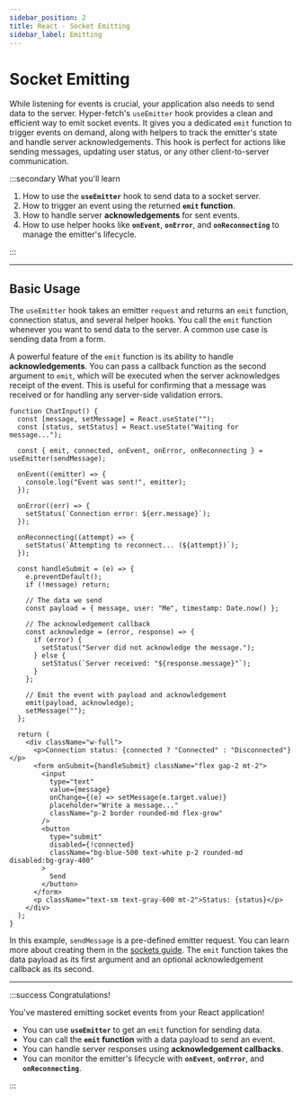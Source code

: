 ```yaml
---
sidebar_position: 2
title: React - Socket Emitting
sidebar_label: Emitting
---
```


# Socket Emitting

While listening for events is crucial, your application also needs to send data to the server. Hyper-fetch's
`useEmitter` hook provides a clean and efficient way to emit socket events. It gives you a dedicated `emit` function to
trigger events on demand, along with helpers to track the emitter's state and handle server acknowledgements. This hook
is perfect for actions like sending messages, updating user status, or any other client-to-server communication.

:::secondary What you'll learn

1.  How to use the **`useEmitter`** hook to send data to a socket server.
2.  How to trigger an event using the returned **`emit` function**.
3.  How to handle server **acknowledgements** for sent events.
4.  How to use helper hooks like **`onEvent`**, **`onError`**, and **`onReconnecting`** to manage the emitter's
    lifecycle.

:::

---

## Basic Usage

The `useEmitter` hook takes an emitter `request` and returns an `emit` function, connection status, and several helper
hooks. You call the `emit` function whenever you want to send data to the server. A common use case is sending data from
a form.

A powerful feature of the `emit` function is its ability to handle **acknowledgements**. You can pass a callback
function as the second argument to `emit`, which will be executed when the server acknowledges receipt of the event.
This is useful for confirming that a message was received or for handling any server-side validation errors.

```tsx live
function ChatInput() {
  const [message, setMessage] = React.useState("");
  const [status, setStatus] = React.useState("Waiting for message...");

  const { emit, connected, onEvent, onError, onReconnecting } = useEmitter(sendMessage);

  onEvent((emitter) => {
    console.log("Event was sent!", emitter);
  });

  onError((err) => {
    setStatus(`Connection error: ${err.message}`);
  });

  onReconnecting((attempt) => {
    setStatus(`Attempting to reconnect... (${attempt})`);
  });

  const handleSubmit = (e) => {
    e.preventDefault();
    if (!message) return;

    // The data we send
    const payload = { message, user: "Me", timestamp: Date.now() };

    // The acknowledgement callback
    const acknowledge = (error, response) => {
      if (error) {
        setStatus("Server did not acknowledge the message.");
      } else {
        setStatus(`Server received: "${response.message}"`);
      }
    };

    // Emit the event with payload and acknowledgement
    emit(payload, acknowledge);
    setMessage("");
  };

  return (
    <div className="w-full">
      <p>Connection status: {connected ? "Connected" : "Disconnected"}</p>
      <form onSubmit={handleSubmit} className="flex gap-2 mt-2">
        <input
          type="text"
          value={message}
          onChange={(e) => setMessage(e.target.value)}
          placeholder="Write a message..."
          className="p-2 border rounded-md flex-grow"
        />
        <button
          type="submit"
          disabled={!connected}
          className="bg-blue-500 text-white p-2 rounded-md disabled:bg-gray-400"
        >
          Send
        </button>
      </form>
      <p className="text-sm text-gray-600 mt-2">Status: {status}</p>
    </div>
  );
}
```

In this example, `sendMessage` is a pre-defined emitter request. You can learn more about creating them in the
[sockets guide](/docs/guides/sockets/basics/emitters). The `emit` function takes the data payload as its first argument
and an optional acknowledgement callback as its second.

---

:::success Congratulations!

You've mastered emitting socket events from your React application!

- You can use **`useEmitter`** to get an `emit` function for sending data.
- You can call the **`emit` function** with a data payload to send an event.
- You can handle server responses using **acknowledgement callbacks**.
- You can monitor the emitter's lifecycle with **`onEvent`**, **`onError`**, and **`onReconnecting`**.

:::
